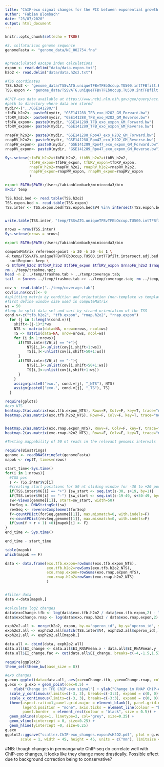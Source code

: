```yaml
---
title: "ChIP-exo signal changes for the PIC between exponential growth and oxidative stress"
author: "Fabian Blombach"
date: "23/07/2020"
output: html_document
---
```


```r
knitr::opts_chunk$set(echo = TRUE)

#S. solfataricus genome sequence
genomeFasta <- "genome_data/NC_002754.fna"


#precaclulated escape index calculations 
expon <- read.delim("data/data.expon.txt")
h2o2 <- read.delim("data/data.h2o2.txt")

#TSS coordinates
TSS.h2o2 <- "genome_data/TSSvATG.uniqueTFBvTFEbOccup.TU500.intTFBfilt.H2O2.adj.bed"
TSS.expon <- "genome_data/TSSvATG.uniqueTFBvTFEbOccup.TU500.intTFBfilt.expon.adj.bed"

#ChIP-exo data available at https://www.ncbi.nlm.nih.gov/geo/query/acc.cgi?acc=GSE141286
#path to directory where data are stored
mydir<-("../GSE141290/")
tfbFW_h2o2<- paste0(mydir, "GSE141288_TFB_exo_H2O2_GM_Forward.bw")
tfbRV_h2o2<- paste0(mydir, "GSE141288_TFB_exo_H2O2_GM_Reverse.bw")
tfbFW_expon<- paste0(mydir, "GSE141289_TFB_exo_expon_GM_Forward.bw")
tfbRV_expon<- paste0(mydir, "GSE141289_TFB_exo_expon_GM_Reverse.bw")

rnapFW_h2o2<- paste0(mydir, "GSE141288_Rpo47_exo_H2O2_GM_Forward.bw")
rnapRV_h2o2<- paste0(mydir, "GSE141288_Rpo47_exo_H2O2_GM_Reverse.bw")
rnapFW_expon<- paste0(mydir, "GSE141289_Rpo47_exo_expon_GM_Forward.bw")
rnapRV_expon<- paste0(mydir, "GSE141289_Rpo47_exo_expon_GM_Reverse.bw")

Sys.setenv(tfbFW_h2o2=tfbFW_h2o2, tfbRV_h2o2=tfbRV_h2o2,
           tfbFW_expon=tfbFW_expon, tfbRV_expon=tfbRV_expon,
           rnapFW_h2o2=rnapFW_h2o2, rnapRV_h2o2=rnapRV_h2o2,
           rnapFW_expon=rnapFW_expon, rnapRV_expon=rnapRV_expon
           )
```


```bash
export PATH=$PATH:/Users/fabianblombach/miniconda3/bin
mkdir temp
```


```r
TSS.h2o2.bed <- read.table(TSS.h2o2)
TSS.expon.bed <- read.table(TSS.expon)
TSS.inter <- TSS.expon.bed[TSS.expon.bed$V4 %in% intersect(TSS.expon.bed$V4, TSS.h2o2.bed$V4),]


write.table(TSS.inter, "temp/TSSvATG.uniqueTFBvTFEbOccup.TU500.intTFBfilt.intersect.adj.bed", quote=F, row.names=F, col.names=F, sep="\t")

nrows = nrow(TSS.inter)
Sys.setenv(nrows = nrows)
```

```bash
export PATH=$PATH:/Users/fabianblombach/miniconda3/bin

computeMatrix reference-point -a 20 -b 30 -bs 1 \
-R temp/TSSvATG.uniqueTFBvTFEbOccup.TU500.intTFBfilt.intersect.adj.bed \
--sortRegions keep \
-S $tfbFW_h2o2 $tfbRV_h2o2 $tfbFW_expon $tfbRV_expon $rnapFW_h2o2 $rnapRV_h2o2 $rnapFW_expon $rnapRV_expon -o ../temp/trashme.npz --outFileNameMatrix ../temp/trashme.tab
rm ../temp/trashme.npz;
head -n 2 ../temp/trashme.tab > ../temp/coverage.tab; 
tail -n $nrows ../temp/trashme.tab >> ../temp/coverage.tab; rm ../temp/trashme.tab;

```


```r
cov <- read.table("../temp/coverage.tab")
cov[is.na(cov)]<- 0
#splitting matrix by condition and orientation (non-template vs template strand)
#first define window size used in computeMatrix
ws = 50
#loop to split data set and sort by strand orientation of the TSS
cond.v<-c("tfb.h2o2", "tfb.expon", "rnap.h2o2", "rnap.expon")
  for (j in 1:length(cond.v)){
    shift<-(j-1)*2*ws
    NTS <- matrix(data=NA, nrow=nrows, ncol=ws)
    TS <- matrix(data=NA, nrow=nrows, ncol=ws)
    for (i in 1:nrows){
      if(TSS.inter$V6[i] == "+"){
          NTS[i,]<-unlist(cov[i,shift+1:ws])
          TS[i,]<-unlist(cov[i,shift+50+1:ws])
      }
      if(TSS.inter$V6[i] == "-"){
          NTS[i,]<-unlist(cov[i,shift+50+1:ws])
          TS[i,]<-unlist(cov[i,shift+1:ws])
      }
    }
    assign(paste0("exo.", cond.v[j], "_NTS"), NTS)
    assign(paste0("exo.", cond.v[j], "_TS"), TS)
  }

```

```r
require(gplots)
#exo NTS
heatmap.2(as.matrix(exo.tfb.expon_NTS), Rowv=F, Colv=F, key=T, trace="none", dendrogram="none", main="TFB exo expon NTS", scale="row")
heatmap.2(as.matrix(exo.tfb.h2o2_NTS), Rowv=F, Colv=F, key=T, trace="none", dendrogram="none", main="TFB exo h2o2 NTS", scale="row")


heatmap.2(as.matrix(exo.rnap.expon_NTS), Rowv=F, Colv=F, key=T, trace="none", dendrogram="none", main="RNAP exo expon NTS", scale="row")
heatmap.2(as.matrix(exo.rnap.h2o2_NTS), Rowv=F, Colv=F, key=T, trace="none", dendrogram="none", main="RNAP exo h2o2 NTS", scale="row")
```


```r
#Testing mappability of 50 nt reads in the relevant genomic intervals

require(Biostrings)
genome <- readDNAStringSet(genomeFasta)
mapok <- rep(T, times=nrows)

start_time<-Sys.time()
for(i in 1:nrows){
  #TSS pos
  s <- TSS.inter$V3[i]  
  #creating start positions for 50 nt sliding window for -30 to +20 positions
  if(TSS.inter$V6[i] == "+") {sw_start <- seq.int(s-30, s+19, by=1)}
  if(TSS.inter$V6[i] == "-") {sw_start <- seq.int(s-19-49, s+30-49, by=1)}
  sw<-Views(genome[[1]], start=sw_start, width=50)
  forSeq <- DNAStringSet(sw)
  revSeq <- reverseComplement(forSeq)
  f<-countPDict(forSeq,genome[[1]], max.mismatch=0, with.indels=F)
  r<-countPDict(revSeq,genome[[1]], max.mismatch=0, with.indels=F)
  if(sum(f + r > 1) >0){mapok[i] <- F}
}
end_time <- Sys.time()

end_time - start_time

table(mapok)
which(mapok == F)

```



```r
data <- data.frame(exo.tfb.expon=rowSums(exo.tfb.expon_NTS),
                   exo.tfb.h2o2=rowSums(exo.tfb.h2o2_NTS),
                   exo.rnap.expon=rowSums(exo.rnap.expon_NTS),
                   exo.rnap.h2o2=rowSums(exo.rnap.h2o2_NTS)
                   )


#filter data
data <-data[mapok,]

#calculate log2 changes
data$exoChange.tfb <- log(data$exo.tfb.h2o2 / data$exo.tfb.expon,2) - log(mean(data$exo.tfb.h2o2 / data$exo.tfb.expon,2))
data$exoChange.rnap <- log(data$exo.rnap.h2o2 / data$exo.rnap.expon,2) - log(mean(data$exo.rnap.h2o2 / data$exo.rnap.expon,2))
```


```r
exph2o2.all <- merge(h2o2, expon, by.x="operon_id", by.y="operon_id", sort=F)
exph2o2.all <- exph2o2.all[match(TSS.inter$V4, exph2o2.all$operon_id),]
exph2o2.all <- exph2o2.all[mapok,]

data.all <- cbind(data, exph2o2.all)
data.all$EI_change <- data.all$EI_RNAPmean.x - data.all$EI_RNAPmean.y
data.all$EI_change.fac <- cut(data.all$EI_change, breaks=c(-4,-1.5,1.5)) 
```


```r
require(ggplot2)
theme_set(theme_bw(base_size = 8))

#exo changes
g.exo<-ggplot(data=data.all, aes(x=exoChange.tfb, y=exoChange.rnap, col=EI_change.fac)) + geom_point(cex=0.2) + scale_color_viridis_d()
g.exo <- g.exo + geom_point(cex=0.5) + 
    xlab("Change in TFB ChIP-exo signal") + ylab("Change in RNAP ChIP-exo signal") + 
  scale_y_continuous(limits=c(-3, 3), breaks=c(-3:3), expand = c(0, 0)) +
  scale_x_continuous(limits=c(-3, 3), breaks=c(-3:3), expand = c(0, 0)) + 
  theme(aspect.ratio=1,panel.grid.major = element_blank(), panel.grid.minor  = element_blank(), 
        legend.position = "none", axis.ticks = element_line(colour = "black", size = 0.5),
        panel.border  = element_rect(colour = "black", size = 0.5)) +
  geom_abline(slope=1, linetype=2, col="grey", size=0.25) +
  geom_vline(xintercept = 0, size=0.25) +
  geom_hline(yintercept =0, size=0.25)
g.exo
ggplot2::ggsave("scatter.ChIP-exo_changes.exponVsH2O2.pdf", plot = g.exo, device = "pdf", path = NULL,
       scale = 1, width = 45, height = 45, units = c("mm"), limitsize = TRUE)
```

#NB: though changes in permanganate ChIP-seq do correlate well with ChIP-exo changes, it looks like they change more drastically. Possible effect due to background correction being to conservative?
